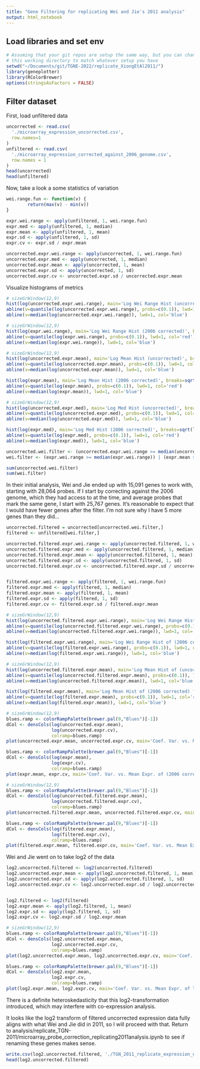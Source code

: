 ```yaml
---
title: "Gene Filtering for replicating Wei and Jie's 2011 analysis"
output: html_notebook
---
```


## Load libraries and set env
```r
# Assuming that your git repos are setup the same way, but you can change
# this working directory to match whatever setup you have
setwd("~/Documents/git/TGNE-2022/replicate_XiongEtAl2011/")
library(geneplotter)
library(RColorBrewer)
options(stringsAsFactors = FALSE)
```

## Filter dataset
First, load unfiltered data
```r
uncorrected <- read.csv(
  './microarray_expression_uncorrected.csv',
  row.names=1
)
unfiltered <- read.csv(
  './microarray_expression_corrected_against_2006_genome.csv', 
  row.names = 1
)
head(uncorrected)
head(unfiltered)
```
Now, take a look a some statistics of variation
```r
wei.range.fun <- function(v) {
        return(max(v) - min(v))
}

expr.wei.range <- apply(unfiltered, 1, wei.range.fun)
expr.med <- apply(unfiltered, 1, median)
expr.mean <- apply(unfiltered, 1, mean)
expr.sd <- apply(unfiltered, 1, sd)
expr.cv <- expr.sd / expr.mean

uncorrected.expr.wei.range <- apply(uncorrected, 1, wei.range.fun)
uncorrected.expr.med <- apply(uncorrected, 1, median)
uncorrected.expr.mean <- apply(uncorrected, 1, mean)
uncorrected.expr.sd <- apply(uncorrected, 1, sd)
uncorrected.expr.cv <- uncorrected.expr.sd / uncorrected.expr.mean

```

Visualize histograms of metrics

```r
# sizeGrWindow(12,9)
hist(log(uncorrected.expr.wei.range), main='Log Wei Range Hist (uncorrected)', breaks=sqrt(length(uncorrected.expr.wei.range)))
abline(v=quantile(log(uncorrected.expr.wei.range), probs=c(0.1)), lwd=1, col='red')
abline(v=median(log(uncorrected.expr.wei.range)), lwd=1, col='blue')

# sizeGrWindow(12,9)
hist(log(expr.wei.range), main='Log Wei Range Hist (2006 corrected)', breaks=sqrt(length(expr.wei.range)))
abline(v=quantile(log(expr.wei.range), probs=c(0.1)), lwd=1, col='red')
abline(v=median(log(expr.wei.range)), lwd=1, col='blue')
```

```r
# sizeGrWindow(12,9)
hist(log(uncorrected.expr.mean), main='Log Mean Hist (uncorrected)', breaks=sqrt(length(uncorrected.expr.mean)))
abline(v=quantile(log(uncorrected.expr.mean), probs=c(0.1)), lwd=1, col='red')
abline(v=median(log(uncorrected.expr.mean)), lwd=1, col='blue')

hist(log(expr.mean), main='Log Mean Hist (2006 corrected)', breaks=sqrt(length(expr.mean)))
abline(v=quantile(log(expr.mean), probs=c(0.1)), lwd=1, col='red')
abline(v=median(log(expr.mean)), lwd=1, col='blue')
```

```r
# sizeGrWindow(12,9)
hist(log(uncorrected.expr.med), main='Log Med Hist (uncorrected)', breaks=sqrt(length(uncorrected.expr.med)))
abline(v=quantile(log(uncorrected.expr.med), probs=c(0.1)), lwd=1, col='red')
abline(v=median(log(uncorrected.expr.med)), lwd=1, col='blue')

hist(log(expr.med), main='Log Med Hist (2006 corrected)', breaks=sqrt(length(expr.med)))
abline(v=quantile(log(expr.med), probs=c(0.1)), lwd=1, col='red')
abline(v=median(log(expr.med)), lwd=1, col='blue')
```

```r
uncorrected.wei.filter <- (uncorrected.expr.wei.range >= median(uncorrected.expr.wei.range)) | (uncorrected.expr.mean >= median(uncorrected.expr.mean))
wei.filter <- (expr.wei.range >= median(expr.wei.range)) | (expr.mean >= median(expr.mean))

sum(uncorrected.wei.filter)
sum(wei.filter)
```

In their initial analysis, Wei and Jie ended up with 15,091 genes to work with,
starting with 28,064 probes. If I start by correcting against the 2006 genome,
which they had access to at the time, and average probes that mark the same
gene, I start with 25,767 genes. It's reasonable to expect that I would
have fewer genes after the filter. I'm not sure why I have 5 more genes than they
did...

```r
uncorrected.filtered = uncorrected[uncorrected.wei.filter,]
filtered <- unfiltered[wei.filter,]
```

```r
uncorrected.filtered.expr.wei.range <- apply(uncorrected.filtered, 1, wei.range.fun)
uncorrected.filtered.expr.med <- apply(uncorrected.filtered, 1, median)
uncorrected.filtered.expr.mean <- apply(uncorrected.filtered, 1, mean)
uncorrected.filtered.expr.sd <- apply(uncorrected.filtered, 1, sd)
uncorrected.filtered.expr.cv <- uncorrected.filtered.expr.sd / uncorrected.filtered.expr.mean


filtered.expr.wei.range <- apply(filtered, 1, wei.range.fun)
filtered.expr.med <- apply(filtered, 1, median)
filtered.expr.mean <- apply(filtered, 1, mean)
filtered.expr.sd <- apply(filtered, 1, sd)
filtered.expr.cv <- filtered.expr.sd / filtered.expr.mean
```


```r
# sizeGrWindow(12,9)
hist(log(uncorrected.filtered.expr.wei.range), main='Log Wei Range Hist of (uncorrected) filtered dataset', breaks=sqrt(length(uncorrected.filtered.expr.wei.range)))
abline(v=quantile(log(uncorrected.filtered.expr.wei.range), probs=c(0.1)), lwd=1, col='red')
abline(v=median(log(uncorrected.filtered.expr.wei.range)), lwd=1, col='blue')

hist(log(filtered.expr.wei.range), main='Log Wei Range Hist of (2006 corrected) filtered dataset', breaks=sqrt(length(filtered.expr.wei.range)))
abline(v=quantile(log(filtered.expr.wei.range), probs=c(0.1)), lwd=1, col='red')
abline(v=median(log(filtered.expr.wei.range)), lwd=1, col='blue')
```

```r
# sizeGrWindow(12,9)
hist(log(uncorrected.filtered.expr.mean), main='Log Mean Hist of (uncorrected) filtered dataset', breaks=sqrt(length(uncorrected.filtered.expr.mean)))
abline(v=quantile(log(uncorrected.filtered.expr.mean), probs=c(0.1)), lwd=1, col='red')
abline(v=median(log(uncorrected.filtered.expr.mean)), lwd=1, col='blue')

hist(log(filtered.expr.mean), main='Log Mean Hist of (2006 corrected) filtered dataset', breaks=sqrt(length(filtered.expr.mean)))
abline(v=quantile(log(filtered.expr.mean), probs=c(0.1)), lwd=1, col='red')
abline(v=median(log(filtered.expr.mean)), lwd=1, col='blue')
```

```r
# sizeGrWindow(12,9)
blues.ramp <- colorRampPalette(brewer.pal(9,"Blues")[-1])
dCol <- densCols(log(uncorrected.expr.mean),
                 log(uncorrected.expr.cv),
                 colramp=blues.ramp)
plot(uncorrected.expr.mean, uncorrected.expr.cv, main='Coef. Var. vs. Mean Expr. of (uncorrected) unfiltered data', log='xy', col=dCol, pch=16, cex=0.1)

blues.ramp <- colorRampPalette(brewer.pal(9,"Blues")[-1])
dCol <- densCols(log(expr.mean),
                 log(expr.cv),
                 colramp=blues.ramp)
plot(expr.mean, expr.cv, main='Coef. Var. vs. Mean Expr. of (2006 corrected) unfiltered data', log='xy', col=dCol, pch=16, cex=0.1)
```

```r
# sizeGrWindow(12,9)
blues.ramp <- colorRampPalette(brewer.pal(9,"Blues")[-1])
dCol <- densCols(log(uncorrected.filtered.expr.mean),
                 log(uncorrected.filtered.expr.cv),
                 colramp=blues.ramp)
plot(uncorrected.filtered.expr.mean, uncorrected.filtered.expr.cv, main='Coef. Var. vs. Mean Expr. of (uncorrected) filtered data', log='xy', col=dCol, pch=16, cex=0.1)

blues.ramp <- colorRampPalette(brewer.pal(9,"Blues")[-1])
dCol <- densCols(log(filtered.expr.mean),
                 log(filtered.expr.cv),
                 colramp=blues.ramp)
plot(filtered.expr.mean, filtered.expr.cv, main='Coef. Var. vs. Mean Expr. of (2006 corrected) filtered data', log='xy', col=dCol, pch=16, cex=0.1)
```
Wei and Jie went on to take log2 of the data
```r
log2.uncorrected.filtered <- log2(uncorrected.filtered)
log2.uncorrected.expr.mean <- apply(log2.uncorrected.filtered, 1, mean)
log2.uncorrected.expr.sd <- apply(log2.uncorrected.filtered, 1, sd)
log2.uncorrected.expr.cv <- log2.uncorrected.expr.sd / log2.uncorrected.expr.mean


log2.filtered <- log2(filtered)
log2.expr.mean <- apply(log2.filtered, 1, mean)
log2.expr.sd <- apply(log2.filtered, 1, sd)
log2.expr.cv <- log2.expr.sd / log2.expr.mean
```

```r
# sizeGrWindow(12,9)
blues.ramp <- colorRampPalette(brewer.pal(9,"Blues")[-1])
dCol <- densCols(log2.uncorrected.expr.mean,
                 log2.uncorrected.expr.cv,
                 colramp=blues.ramp)
plot(log2.uncorrected.expr.mean, log2.uncorrected.expr.cv, main='Coef. Var. vs. Mean Expr. of log2-transformed (uncorrected) filtered data', col=dCol, pch=16, cex=0.1)

blues.ramp <- colorRampPalette(brewer.pal(9,"Blues")[-1])
dCol <- densCols(log2.expr.mean,
                 log2.expr.cv,
                 colramp=blues.ramp)
plot(log2.expr.mean, log2.expr.cv, main='Coef. Var. vs. Mean Expr. of log2-transformed (2006 corrected) filtered data', col=dCol, pch=16, cex=0.1)
```
There is a definite heteroskedasticity that this log2-transformation
introduced, which may interfere with co-expression analysis.

It looks like the log2 transform of filtered uncorrected expression data fully
aligns with what Wei and Jie did in 2011, so I will proceed with that.
Return to analysis/replicate_TGN-2011/microarray_probe_correction_replicating2011analysis.ipynb 
to see if renaming these genes makes sense.
```r
write.csv(log2.uncorrected.filtered, './TGN_2011_replicate_expression_dataset.csv')
head(log2.uncorrected.filtered)
```